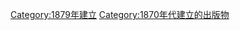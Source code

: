 {{Cat topic in year| topic=建立的出版物| year=1879}}

[[Category:1879年建立|Category:1879年建立]]
[[Category:1870年代建立的出版物|Category:1870年代建立的出版物]]